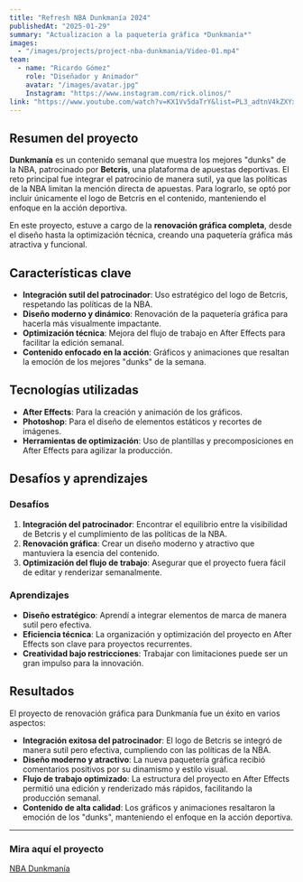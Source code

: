 ```yaml
---
title: "Refresh NBA Dunkmanía 2024"
publishedAt: "2025-01-29"
summary: "Actualizacion a la paquetería gráfica *Dunkmanía*"
images:
  - "/images/projects/project-nba-dunkmania/Video-01.mp4"
team:
  - name: "Ricardo Gómez"
    role: "Diseñador y Animador"
    avatar: "/images/avatar.jpg"
    Instagram: "https://www.instagram.com/rick.olinos/"
link: "https://www.youtube.com/watch?v=KX1Vv5daTrY&list=PL3_adtnV4kZXYxts9U6XSN72ra1AWIrC-&ab_channel=NBAM%C3%A9xico/"
---
```



## Resumen del proyecto

**Dunkmanía** es un contenido semanal que muestra los mejores "dunks" de la NBA, patrocinado por **Betcris**, una plataforma de apuestas deportivas. 
El reto principal fue integrar el patrocinio de manera sutil, ya que las políticas de la NBA limitan la mención directa de apuestas. 
Para lograrlo, se optó por incluir únicamente el logo de Betcris en el contenido, manteniendo el enfoque en la acción deportiva.

En este proyecto, estuve a cargo de la **renovación gráfica completa**, desde el diseño hasta la optimización técnica, 
creando una paquetería gráfica más atractiva y funcional.

## Características clave

- **Integración sutil del patrocinador**: Uso estratégico del logo de Betcris, respetando las políticas de la NBA.
- **Diseño moderno y dinámico**: Renovación de la paquetería gráfica para hacerla más visualmente impactante.
- **Optimización técnica**: Mejora del flujo de trabajo en After Effects para facilitar la edición semanal.
- **Contenido enfocado en la acción**: Gráficos y animaciones que resaltan la emoción de los mejores "dunks" de la semana.

## Tecnologías utilizadas

- **After Effects**: Para la creación y animación de los gráficos.
- **Photoshop**: Para el diseño de elementos estáticos y recortes de imágenes.
- **Herramientas de optimización**: Uso de plantillas y precomposiciones en After Effects para agilizar la producción.

## Desafíos y aprendizajes

### Desafíos
1. **Integración del patrocinador**: Encontrar el equilibrio entre la visibilidad de Betcris y el cumplimiento de las políticas de la NBA.
2. **Renovación gráfica**: Crear un diseño moderno y atractivo que mantuviera la esencia del contenido.
3. **Optimización del flujo de trabajo**: Asegurar que el proyecto fuera fácil de editar y renderizar semanalmente.

### Aprendizajes
- **Diseño estratégico**: Aprendí a integrar elementos de marca de manera sutil pero efectiva.
- **Eficiencia técnica**: La organización y optimización del proyecto en After Effects son clave para proyectos recurrentes.
- **Creatividad bajo restricciones**: Trabajar con limitaciones puede ser un gran impulso para la innovación.

## Resultados

El proyecto de renovación gráfica para Dunkmanía fue un éxito en varios aspectos:
- **Integración exitosa del patrocinador**: El logo de Betcris se integró de manera sutil pero efectiva, cumpliendo con las políticas de la NBA.
- **Diseño moderno y atractivo**: La nueva paquetería gráfica recibió comentarios positivos por su dinamismo y estilo visual.
- **Flujo de trabajo optimizado**: La estructura del proyecto en After Effects permitió una edición y renderizado más rápidos, facilitando la producción semanal.
- **Contenido de alta calidad**: Los gráficos y animaciones resaltaron la emoción de los "dunks", manteniendo el enfoque en la acción deportiva.

---

### Mira aquí el proyecto
[NBA Dunkmanía](https://www.youtube.com/watch?v=KX1Vv5daTrY&list=PL3_adtnV4kZXYxts9U6XSN72ra1AWIrC-&ab_channel=NBAM%C3%A9xico)